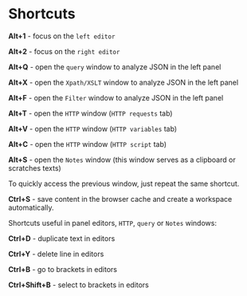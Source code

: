 # Shortcuts

**Alt+1** - focus on the `left editor`

**Alt+2** - focus on the `right editor`

**Alt+Q** - open the `query` window to analyze JSON in the left panel

**Alt+X** - open the `Xpath/XSLT` window to analyze JSON in the left panel

**Alt+F** - open the `Filter` window to analyze JSON in the left panel

**Alt+T** - open the `HTTP` window (`HTTP requests` tab)

**Alt+V** - open the `HTTP` window (`HTTP variables` tab)

**Alt+C** - open the `HTTP` window (`HTTP script` tab)

**Alt+S** - open the `Notes` window (this window serves as a clipboard or scratches texts)

To quickly access the previous window, just repeat the same shortcut.

**Ctrl+S** - save content in the browser cache and create a workspace automatically.

Shortcuts useful in panel editors, `HTTP`, `query` or `Notes` windows:

**Ctrl+D** - duplicate text in editors

**Ctrl+Y** - delete line in editors

**Ctrl+B** - go to brackets in editors

**Ctrl+Shift+B** - select to brackets in editors